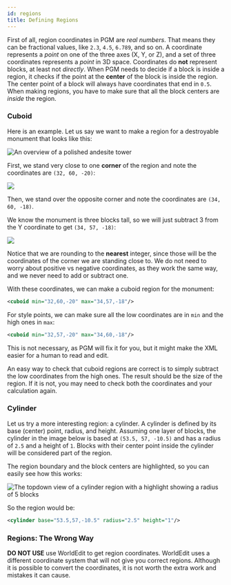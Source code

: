 ```yaml
---
id: regions
title: Defining Regions
---
```


First of all, region coordinates in PGM are _real numbers_.
That means they can be fractional values, like `2.3`, `4.5`, `6.789`, and so on.
A coordinate represents a _point_ on one of the three axes (X, Y, or Z), and a set of three coordinates represents a _point_ in 3D space.
Coordinates do **not** represent blocks, at least not _directly_.
When PGM needs to decide if a block is inside a region, it checks if the point at the **center** of the block is inside the region.
The center point of a block will always have coordinates that end in `0.5`.
When making regions, you have to make sure that all the block centers are _inside_ the region.

### Cuboid

Here is an example. Let us say we want to make a region for a destroyable monument that looks like this:

![An overview of a polished andesite tower](/img/guides/cuboid-overview.png)

First, we stand very close to one **corner** of the region and note the coordinates are `(32, 60, -20)`:

![](/img/guides/cuboid-c1.png)

Then, we stand over the opposite corner and note the coordinates are `(34, 60, -18)`.

We know the monument is three blocks tall, so we will just subtract 3 from the Y coordinate to get `(34, 57, -18)`:

![](/img/guides/cuboid-c2.png)

Notice that we are rounding to the **nearest** integer, since those will be the coordinates of the corner we are standing close to.
We do not need to worry about positive vs negative coordinates, as they work the same way, and we never need to add or subtract one.

With these coordinates, we can make a cuboid region for the monument:

```xml
<cuboid min="32,60,-20" max="34,57,-18"/>
```

For style points, we can make sure all the low coordinates are in `min` and the high ones in `max`:

```xml
<cuboid min="32,57,-20" max="34,60,-18"/>
```

This is not necessary, as PGM will fix it for you, but it might make the XML easier for a human to read and edit.

An easy way to check that cuboid regions are correct is to simply subtract the low coordinates from the high ones.
The result should be the size of the region. If it is not, you may need to check both the coordinates and your calculation again.

### Cylinder

Let us try a more interesting region: a cylinder.
A cylinder is defined by its base (center) point, radius, and height.
Assuming one layer of blocks, the cylinder in the image below is based at `(53.5, 57, -10.5)` and has a radius of `2.5` and a height of `1`.
Blocks with their center point inside the cylinder will be considered part of the region.

The region boundary and the block centers are highlighted, so you can easily see how this works:

![The topdown view of a cylinder region with a highlight showing a radius of 5 blocks](/img/guides/cylinder-overview.png)

So the region would be:

```xml
<cylinder base="53.5,57,-10.5" radius="2.5" height="1"/>
```

### Regions: The Wrong Way

**DO NOT USE** use WorldEdit to get region coordinates.
WorldEdit uses a different coordinate system that will not give you correct regions. Although it is possible to convert the coordinates,
it is not worth the extra work and mistakes it can cause.

